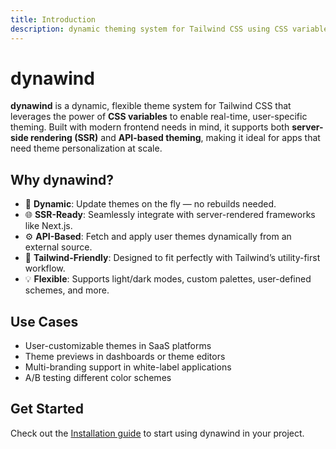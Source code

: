 ```yaml
---
title: Introduction
description: dynamic theming system for Tailwind CSS using CSS variables.
---
```


# dynawind

**dynawind** is a dynamic, flexible theme system for Tailwind CSS that leverages the power of **CSS variables** to enable real-time, user-specific theming. Built with modern frontend needs in mind, it supports both **server-side rendering (SSR)** and **API-based theming**, making it ideal for apps that need theme personalization at scale.

## Why dynawind?

- 🔧 **Dynamic**: Update themes on the fly — no rebuilds needed.
- 🌐 **SSR-Ready**: Seamlessly integrate with server-rendered frameworks like Next.js.
- ⚙️ **API-Based**: Fetch and apply user themes dynamically from an external source.
- 🎨 **Tailwind-Friendly**: Designed to fit perfectly with Tailwind’s utility-first workflow.
- 💡 **Flexible**: Supports light/dark modes, custom palettes, user-defined schemes, and more.

## Use Cases

- User-customizable themes in SaaS platforms
- Theme previews in dashboards or theme editors
- Multi-branding support in white-label applications
- A/B testing different color schemes

## Get Started

Check out the [Installation guide](/docs/installation) to start using dynawind in your project.
